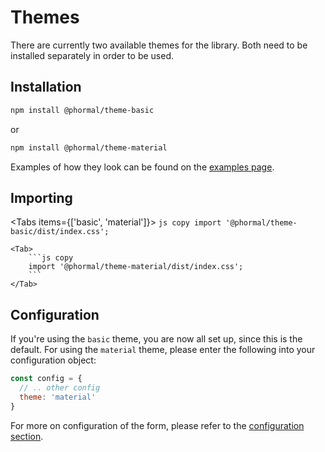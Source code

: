 # Themes

There are currently two available themes for the library. Both need to be installed separately in order to be used.

## Installation
```bash copy
npm install @phormal/theme-basic
```

or

```bash copy
npm install @phormal/theme-material
```

Examples of how they look can be found on the [examples page](/guide/examples).

## Importing


<Tabs items={['basic', 'material']}>
	<Tab>
		```js copy
		import '@phormal/theme-basic/dist/index.css';
		```
	</Tab>

	<Tab>
		```js copy
		import '@phormal/theme-material/dist/index.css';
		```
	</Tab>
</Tabs>

## Configuration

If you're using the `basic` theme, you are now all set up, since this is the default. For using the `material` theme, please enter the following into your configuration object:

```js
const config = {
  // .. other config
  theme: 'material'
}
```

For more on configuration of the form, please refer to the [configuration section](/api-docs#config).